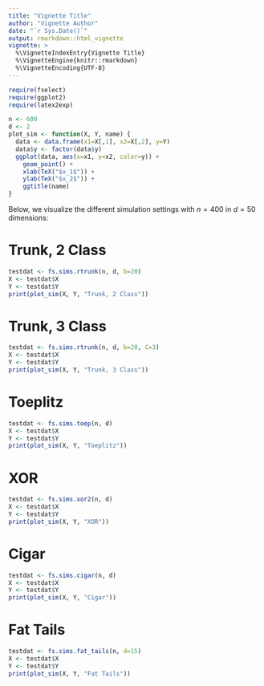 ```yaml
---
title: "Vignette Title"
author: "Vignette Author"
date: "`r Sys.Date()`"
output: rmarkdown::html_vignette
vignette: >
  %\VignetteIndexEntry{Vignette Title}
  %\VignetteEngine{knitr::rmarkdown}
  %\VignetteEncoding{UTF-8}
---
```


```r
require(fselect)
require(ggplot2)
require(latex2exp)

n <- 600
d <- 2
plot_sim <- function(X, Y, name) {
  data <- data.frame(x1=X[,1], x2=X[,2], y=Y)
  data$y <- factor(data$y)
  ggplot(data, aes(x=x1, y=x2, color=y)) +
    geom_point() +
    xlab(TeX("$x_1$")) +
    ylab(TeX("$x_2$")) +
    ggtitle(name)
}
```
Below, we visualize the different simulation settings with $n=400$ in $d=50$ dimensions:

# Trunk, 2 Class

```r
testdat <- fs.sims.rtrunk(n, d, b=20)
X <- testdat$X
Y <- testdat$Y
print(plot_sim(X, Y, "Trunk, 2 Class"))
```

# Trunk, 3 Class

```r
testdat <- fs.sims.rtrunk(n, d, b=20, C=3)
X <- testdat$X
Y <- testdat$Y
print(plot_sim(X, Y, "Trunk, 3 Class"))
```

# Toeplitz

```r
testdat <- fs.sims.toep(n, d)
X <- testdat$X
Y <- testdat$Y
print(plot_sim(X, Y, "Toeplitz"))
```
# XOR

```r
testdat <- fs.sims.xor2(n, d)
X <- testdat$X
Y <- testdat$Y
print(plot_sim(X, Y, "XOR"))
```
# Cigar

```r
testdat <- fs.sims.cigar(n, d)
X <- testdat$X
Y <- testdat$Y
print(plot_sim(X, Y, "Cigar"))
```
# Fat Tails

```r
testdat <- fs.sims.fat_tails(n, d=15)
X <- testdat$X
Y <- testdat$Y
print(plot_sim(X, Y, "Fat Tails"))
```
